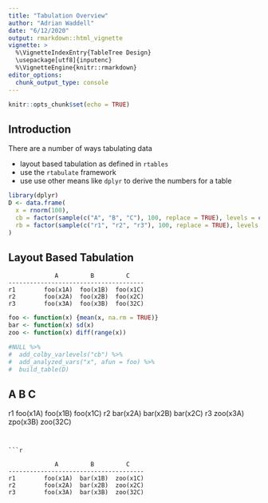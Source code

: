 ```yaml
---
title: "Tabulation Overview"
author: "Adrian Waddell"
date: "6/12/2020"
output: rmarkdown::html_vignette
vignette: >
  %\VignetteIndexEntry{TableTree Design}
  \usepackage[utf8]{inputenc}
  %\VignetteEngine{knitr::rmarkdown}
editor_options: 
  chunk_output_type: console
---
```


```r
knitr::opts_chunk$set(echo = TRUE)
```

## Introduction

There are a number of ways tabulating data

* layout based tabulation as defined in `rtables`
* use the `rtabulate` framework
* use use other means like `dplyr` to derive the numbers for a table

```r
library(dplyr)
D <- data.frame(
  x = rnorm(100),
  cb = factor(sample(c("A", "B", "C"), 100, replace = TRUE), levels = c("A", "B", "C")),
  rb = factor(sample(c("r1", "r2", "r3"), 100, replace = TRUE), levels = c("r1", "r2", "r3"))
) 
```

## Layout Based Tabulation

```
             A         B         C
--------------------------------------
r1        foo(x1A)  foo(x1B)  foo(x1C)
r2        foo(x2A)  foo(x2B)  foo(x2C)
r3        foo(x3A)  foo(x3B)  foo(32C)
```

```r
foo <- function(x) {mean(x, na.rm = TRUE)}
bar <- function(x) sd(x)
zoo <- function(x) diff(range(x))

#NULL %>%
#  add_colby_varlevels("cb") %>%
#  add_analyzed_vars("x", afun = foo) %>%
#  build_table(D)

```
             A         B         C
--------------------------------------
r1        foo(x1A)  foo(x1B)  foo(x1C)
r2        bar(x2A)  bar(x2B)  bar(x2C)
r3        zoo(x3A)  zpo(x3B)  zoo(32C)
```


```r

```

```
             A         B         C
--------------------------------------
r1        foo(x1A)  bar(x1B)  zoo(x1C)
r2        foo(x2A)  bar(x2B)  zoo(x2C)
r3        foo(x3A)  bar(x3B)  zoo(32C)
```




